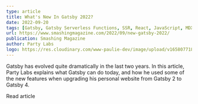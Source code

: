 ```yaml
---
type: article
title: What's New In Gatsby 2022?
date: 2022-09-20
tags: [Gatsby, Gatsby Serverless Functions, SSR, React, JavaScript, MDX, Tailwind]
url: https://www.smashingmagazine.com/2022/09/new-gatsby-2022/
publication: Smashing Magazine
author: Party Labs
logo: https://res.cloudinary.com/www-paulie-dev/image/upload/v1658077182/paulie.dev/Logos/smashing-magazine-logo_rhvh4j.png
---
```


Gatsby has evolved quite dramatically in the last two years. In this article, Party Labs explains what Gatsby can do
today, and how he used some of the new features when upgrading his personal website from Gatsby 2 to Gatsby 4.

<MarkdownCtaLink href="https://www.smashingmagazine.com/2022/09/new-gatsby-2022/">Read article</MarkdownCtaLink>

<Tweet tweetLink="smashingmag/status/1572150235870240768" />
